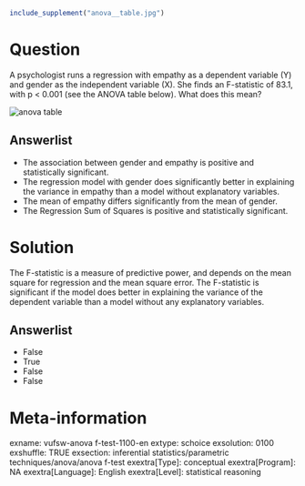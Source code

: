 ```r
include_supplement("anova__table.jpg")
```

Question
========
A psychologist runs a regression with empathy as a dependent variable
(Y) and gender as the independent variable (X). She finds an F-statistic
of 83.1, with p &lt; 0.001 (see the ANOVA table below). What does this
mean?  
  
  
<img src="anova__table.jpg" class="fr-fic fr-dii tvcss_2"
alt="anova table" />

Answerlist
----------
* The association between gender and empathy is positive and statistically
  significant.
* The regression model with gender does significantly better in explaining
  the variance in empathy than a model without explanatory variables.
* The mean of empathy differs significantly from the mean of gender.
* The Regression Sum of Squares is positive and statistically significant.

Solution
========





The F-statistic is a measure of predictive power, and depends on the
mean square for regression and the mean square error. The F-statistic is
significant if the model does better in explaining the variance of the
dependent variable than a model without any explanatory variables.




Answerlist
----------
* False
* True
* False
* False

Meta-information
================
exname: vufsw-anova f-test-1100-en
extype: schoice
exsolution: 0100
exshuffle: TRUE
exsection: inferential statistics/parametric techniques/anova/anova f-test
exextra[Type]: conceptual
exextra[Program]: NA
exextra[Language]: English
exextra[Level]: statistical reasoning

